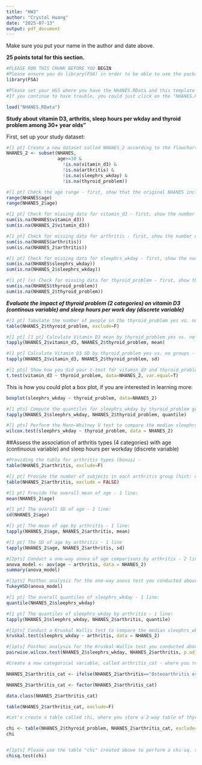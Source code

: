 ```yaml
---
title: "HW3"
author: "Crystal Huang"
date: "2025-07-13"
output: pdf_document
---
```

Make sure you put your name in the author and date above.


**25 points total for this section.**

```r

#PLEASE RUN THIS CHUNK BEFORE YOU BEGIN
#Please ensure you do library(FSA) in order to be able to use the package later
library(FSA)

```


```r
#Please set your HSS where you have the NHANES.RData and this template saved, as your working directory first.
#If you continue to have trouble, you could just click on the "NHANES.RData" file name under "Files" at the bottom right panel.

load("NHANES.RData")

```

**Study about vitamin D3, arthritis, sleep hours per wkday and thyroid problem among 30+ year olds"**


First, set up your study dataset:

```r
#[1 pt] Create a new dataset called NHANES_2 according to the flowchart in Canvas - 1 line:
NHANES_2 <- subset(NHANES, 
                   age>=30 & 
                     !is.na(vitamin_d3) & 
                     !is.na(arthritis) & 
                     !is.na(sleephrs_wkday) &
                     !is.na(thyroid_problem))

```


```r

#[1 pt] Check the age range - first, show that the original NHANES includes ages 0-80; then, show that NHANES_2 indeed includes only ages 30+ - 2 lines:
range(NHANES$age)
range(NHANES_2$age)

#[1 pt] Check for missing data for vitamin_d3 - first, show the number of missing data for  in the original NHANES; then, show that NHANES_2 does not have missing data on this variable - 2 lines:
sum(is.na(NHANES$vitamin_d3))
sum(is.na(NHANES_2$vitamin_d3))

#[1 pt] Check for missing data for arthritis - first, show the number of missing data for  in the original NHANES; then, show that NHANES_2 does not have missing data on this variable - 2 lines:
sum(is.na(NHANES$arthritis))
sum(is.na(NHANES_2$arthritis))

#[1 pt] Check for missing data for sleephrs_wkday - first, show the number of missing data for  in the original NHANES; then, show that NHANES_2 does not have missing data on this variable - 2 lines:
sum(is.na(NHANES$sleephrs_wkday))
sum(is.na(NHANES_2$sleephrs_wkday))

#[1 pt] (v) Check for missing data for thyroid_problem - first, show the number of missing data for  in the original NHANES; then, show that NHANES_2 does not have missing data on this variable - 2 lines:
sum(is.na(NHANES$thyroid_problem))
sum(is.na(NHANES_2$thyroid_problem))

```
***Evaluate the impact of thyroid problem (2 categories) on vitamin D3 (continous variable) and sleep hours per work day (discrete variable)***


```r
#[1 pt] Tabulate the number of people in the thyroid_problem yes vs. no groups (hint, don't forget to include "exclude=F" in your code - 1 line:
table(NHANES_2$thyroid_problem, exclude=F)

#[1 pt] [1 pt] Calculate Vitamin D3 mean by thyroid_problem yes vs. no groups - 1 line:
tapply(NHANES_2$vitamin_d3, NHANES_2$thyroid_problem, mean)

#[1 pt] Calculate Vitamin D3 SD by thyroid_problem yes vs. no groups - 1 line:
tapply(NHANES_2$vitamin_d3, NHANES_2$thyroid_problem, sd)

```


```r
#[1 pts] Show how you did your t-test for vitamin_d3 and thyroid_problem - 1 line:
t.test(vitamin_d3 ~ thyroid_problem, data=NHANES_2, var.equal=T)

```

This is how you could plot a box plot, if you are interested in learning more:

```r
boxplot(sleephrs_wkday ~ thyroid_problem, data=NHANES_2)
```




```r
#[1 pts] Compute the quantiles for sleephrs_wkday by thyroid_problem group - 1 line:
tapply(NHANES_2$sleephrs_wkday, NHANES_2$thyroid_problem, quantile)

#[1 pts] Perform the Mann-Whitney U test to compare the median sleephrs_wkday of thyroid_problem Yes vs. No subjects - line:
wilcox.test(sleephrs_wkday ~ thyroid_problem, data = NHANES_2)

```
##Assess the association of arthritis types (4 categories) with age (continuous variable) and sleep hours per workday (discrete variable)

```r
#Providing the table for arthritis types (bonus) - 
table(NHANES_2$arthritis, exclude=F)
```



```r
#[1 pt] Provide the number of subjects in each arthritis group (hint: don't forget "exclude=F") - 1 line:
table(NHANES_2$arthritis, exclude = FALSE)

#[1 pt] Provide the overall mean of age - 1 line:
mean(NHANES_2$age)

#[1 pt] The overall SD of age - 1 line:
sd(NHANES_2$age)

#[1 pt] The mean of age by arthritis - 1 line:
tapply(NHANES_2$age, NHANES_2$arthritis, mean)

#[1 pt] The SD of age by arthritis - 1 line
tapply(NHANES_2$age, NHANES_2$arthritis, sd)

```

```r
#[2pts] Conduct a one-way anova of age comparisons by arthritis - 2 lines
anova_model <- aov(age ~ arthritis, data = NHANES_2)
summary(anova_model)

```

```r
#[1pts] Posthoc analysis for the one-way anova test you conducted above - 1 line
TukeyHSD(anova_model)

```
```r
#[1 pt] The overall quantiles of sleephrs_wkday - 1 line:
quantile(NHANES_2$sleephrs_wkday)

#[1 pt] The quantiles of sleephrs_wkday by arthritis - 1 line:
tapply(NHANES_2$sleephrs_wkday, NHANES_2$arthritis, quantile)

```

```r
#[1pts] Conduct a Kruskal Wallis test to compare the median sleephrs_wkday across arthritis categories - 1 line
kruskal.test(sleephrs_wkday ~ arthritis, data = NHANES_2)

```


```r
#[1pts] Posthoc analysis for the Kruskal-Wallis test you conducted above - 1 line
pairwise.wilcox.test(NHANES_2$sleephrs_wkday, NHANES_2$arthritis, p.adjust.method = "BH")

```

```r
#Create a new categorical variable, called arthritis_cat - where you re-categorise the arthritis variable into 3 categories as done here - we have provided the code, but please make sure you know how to do these steps!

NHANES_2$arthritis_cat <- ifelse(NHANES_2$arthritis=="Osteoarthritis or degenerative arthritis", "osteo", ifelse(NHANES_2$arthritis=="Other"| NHANES_2$arthritis=="Psoriatic arthritis", "other_psoriatic", ifelse(NHANES_2$arthritis=="Rheumatoid arthritis", "rheumatoid", NA)))

NHANES_2$arthritis_cat <- factor(NHANES_2$arthritis_cat)    

data.class(NHANES_2$arthritis_cat)

table(NHANES_2$arthritis_cat, exclude=F)

```



```r
#Let's create a table called chi, where you store a 2-way table of thyroid_problem with the new arthritis_cat category you created above.

chi <- table(NHANES_2$thyroid_problem, NHANES_2$arthritis_cat, exclude=F)
chi


#[1pts] Please use the table "chi" created above to perform a chi-sq. test - 1 line
chisq.test(chi)

```
